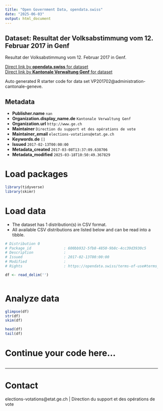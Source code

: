 ```yaml
---
title: "Open Government Data, opendata.swiss"
date: "2025-06-03"
output: html_document
---
```


## Dataset: Resultat der Volksabstimmung vom 12. Februar 2017 in Genf

Resultat der Volksabstimmung vom 12. Februar 2017 in Genf.

[Direct link by **opendata.swiss** for dataset](https://opendata.swiss/de/dataset/votation-populaire-du-12-fevrier-2017-resultats-detailles-du-canton-de-geneve)<br>
[Direct link by **Kantonale Verwaltung Genf** for dataset]()

Auto generated R starter code for data set VP201702@administration-cantonale-geneve.

## Metadata

- **Publisher.name** `nan`
- **Organization.display_name.de** `Kantonale Verwaltung Genf`
- **Organization.url** `http://www.ge.ch`
- **Maintainer** `Direction du support et des opérations de vote`
- **Maintainer_email** `elections-votations@etat.ge.ch`
- **Keywords.de** `[]`
- **Issued** `2017-02-13T00:00:00`
- **Metadata_created** `2017-03-08T13:37:09.638706`
- **Metadata_modified** `2025-03-18T10:50:49.367829`


# Load packages

```r

library(tidyverse)
library(skimr)

```

# Load data

-   The dataset has 1 distribution(s) in CSV format.
-   All available CSV distributions are listed below and can be read into a tibble.

```r

# Distribution 0
# Package_id               : 600bb932-5fb8-4850-9b8c-4cc39d3930c5
# Description              : 
# Issued                   : 2017-02-13T00:00:00
# Modified                 : 
# Rights                   : https://opendata.swiss/terms-of-use#terms_by

df <- read_delim('')



```

# Analyze data

```r

glimpse(df)
str(df)
skim(df)

head(df)
tail(df)

```

# Continue your code here...

```r

```

------------------------------------------------------------------------

# Contact

elections-votations@etat.ge.ch | Direction du support et des opérations de vote
